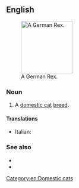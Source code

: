 ==English==
[[File:German rex Emil.jpg|thumb|140px|right|A German Rex.]]
===Noun===
{{en-noun|head=[[German Rex]]|es}}

# A [[domestic cat]] [[breed]].

====Translations====
{{checktrans-top}}
* Italian: {{t-check|it|gatto German Rex}}
{{trans-mid}}

{{trans-bottom}}

===See also===
* {{pedia}}
* {{commonslite|Category:German Rex}}
[[Category:en:Domestic cats]]